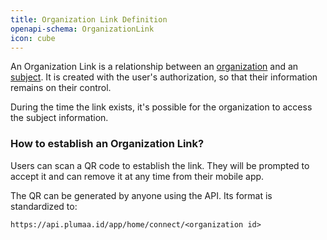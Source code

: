 ```yaml
---
title: Organization Link Definition
openapi-schema: OrganizationLink
icon: cube
---
```


An Organization Link is a relationship between an [organization](../organization/definition) and an [subject](../subject/definition). It is created with the user's authorization, so that their information remains on their control.

During the time the link exists, it's possible for the organization to access the subject information.

### How to establish an Organization Link?

Users can scan a QR code to establish the link. They will be prompted to accept it and can remove it at any time from their mobile app.

The QR can be generated by anyone using the API. Its format is standardized to:

```
https://api.plumaa.id/app/home/connect/<organization id>
```
